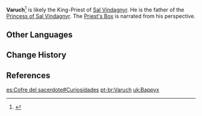 {{Stub|Needs more information about story role.}}
{{Character Infobox
|type             = Mentioned
|region           = Mondstadt
|affiliation      = Sal Vindagnyr
|child            = Princess of Sal Vindagnyr
}}
'''Varuch'''<ref>{{Ref/HEO|Dragonspine's Glacial Secret}}</ref> is likely the King-Priest of [[Sal Vindagnyr]]. He is the father of the [[Princess of Sal Vindagnyr]]. The [[Priest's Box]] is narrated from his perspective.
<!--
==Story==
-->
==Other Languages==
{{Other Languages|default_hidden=1
|en      = Varuch
|zhs     = 法鲁希
|zhs_rm  = Fǎlǔxī
|zht     = 法魯希
|zht_rm  = Fǎlǔxī
|ja      = ファルシ
|ja_rm   = Farushi
|ko      = 바루크
|ko_rm   = Barukeu
|es      = Varuch
|fr      = Varuch
|ru      = Фаррух
|th      = Varuch
|vi      = Varuch
|de      = Varuch
|id      = Varuch
|pt      = Varuch
|tr      = 
|it      = 
}}

==Change History==
{{Change History|introduced=1.2}}

==References==
{{Reflist}}

[[es:Cofre del sacerdote#Curiosidades]]
[[pt-br:Varuch]]
[[uk:Варрух]]